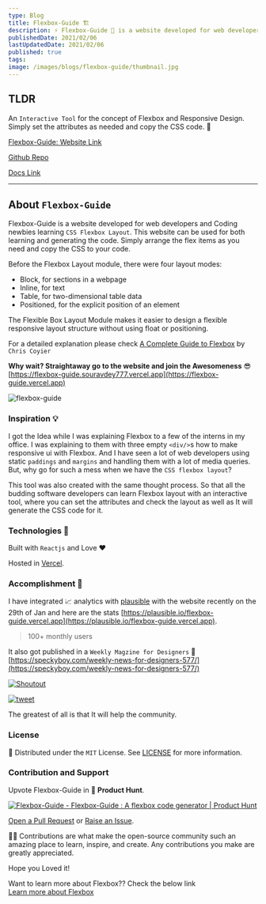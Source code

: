 ```yaml
---
type: Blog
title: Flexbox-Guide 🏗️
description: ⚡ Flexbox-Guide 🚀 is a website developed for web developers and Coding newbies learning `CSS Flexbox Layout`. This website can be used for both learning and generating the code. Simply arrange the flex items as you need and copy the CSS to your code.
publishedDate: 2021/02/06
lastUpdatedDate: 2021/02/06
published: true
tags:
image: /images/blogs/flexbox-guide/thumbnail.jpg
---
```


## TLDR

An `Interactive Tool` for the concept of Flexbox and Responsive Design. Simply set the attributes as needed and copy the CSS code. 🎉

[Flexbox-Guide: Website Link](http://flexbox-guide.vercel.app/)

[Github Repo](https://github.com/Souravdey777/flexbox-guide)

[Docs Link](https://souravdey777.github.io/flexbox-guide/)

---

## About `Flexbox-Guide`

Flexbox-Guide is a website developed for web developers and Coding newbies learning `CSS Flexbox Layout`. This website can be used for both learning and generating the code. Simply arrange the flex items as you need and copy the CSS to your code.

Before the Flexbox Layout module, there were four layout modes:

- Block, for sections in a webpage
- Inline, for text
- Table, for two-dimensional table data
- Positioned, for the explicit position of an element

The Flexible Box Layout Module makes it easier to design a flexible responsive layout structure without using float or positioning.

For a detailed explanation please check [A Complete Guide to Flexbox](https://css-tricks.com/snippets/css/a-guide-to-flexbox/) by `Chris Coyier`

**Why wait? Straightaway go to the website and join the Awesomeness** 😎
[https://flexbox-guide.souravdey777.vercel.app](https://flexbox-guide.vercel.app)

![flexbox-guide](https://cdn.hashnode.com/res/hashnode/image/upload/v1612468370123/1131rKfWL.gif)

### Inspiration 💡

I got the Idea while I was explaining Flexbox to a few of the interns in my office. I was explaining to them with three empty `<div/>`s how to make responsive ui with Flexbox. And I have seen a lot of web developers using static `paddings` and `margins` and handling them with a lot of media queries. But, why go for such a mess when we have the `CSS flexbox layout`?

This tool was also created with the same thought process. So that all the budding software developers can learn Flexbox layout with an interactive tool, where you can set the attributes and check the layout as well as It will generate the CSS code for it.

### Technologies 🔨

Built with `Reactjs` and Love ❤️

Hosted in [Vercel](https://vercel.com/).

### Accomplishment 🚀

I have integrated 📈 analytics with [plausible](https://plausible.io/) with the website recently on the 29th of Jan and here are the stats [https://plausible.io/flexbox-guide.vercel.app](https://plausible.io/flexbox-guide.vercel.app).

> 100+ monthly users

It also got published in a `Weekly Magzine for Designers` 🎉
[https://speckyboy.com/weekly-news-for-designers-577/](https://speckyboy.com/weekly-news-for-designers-577/)

[![Shoutout](/images/blogs/flexbox-guide/01.png)](https://speckyboy.com/weekly-news-for-designers-577/)

[![tweet](/image/blogs/flexbox-guide/tweet.png)](https://twitter.com/nghuuphuoc/status/1356407079762853888?s=20)

The greatest of all is that It will help the community.

### License

📝 Distributed under the `MIT` License. See [LICENSE](https://github.com/Souravdey777/flexbox-guide/blob/main/LICENSE) for more information.

### Contribution and Support

Upvote Flexbox-Guide in 🚀 **Product Hunt**.

[![Flexbox-Guide - Flexbox-Guide : A flexbox code generator | Product Hunt](https://api.producthunt.com/widgets/embed-image/v1/featured.svg?post_id=281660&theme=light)](https://www.producthunt.com/posts/flexbox-guide?utm_source=badge-featured&utm_medium=badge&utm_souce=badge-flexbox-guide)

[Open a Pull Request](https://github.com/Souravdey777/flexbox-guide/pulls) or [Raise an Issue](https://github.com/Souravdey777/flexbox-guide/issues).

👨‍🚀 Contributions are what make the open-source community such an amazing place to learn, inspire, and create. Any contributions you make are greatly appreciated.

Hope you Loved it!

Want to learn more about Flexbox?? Check the below link\
[Learn more about Flexbox](https://souravdey777.github.io/flexbox-guide/#learn-more-about-flexbox)
